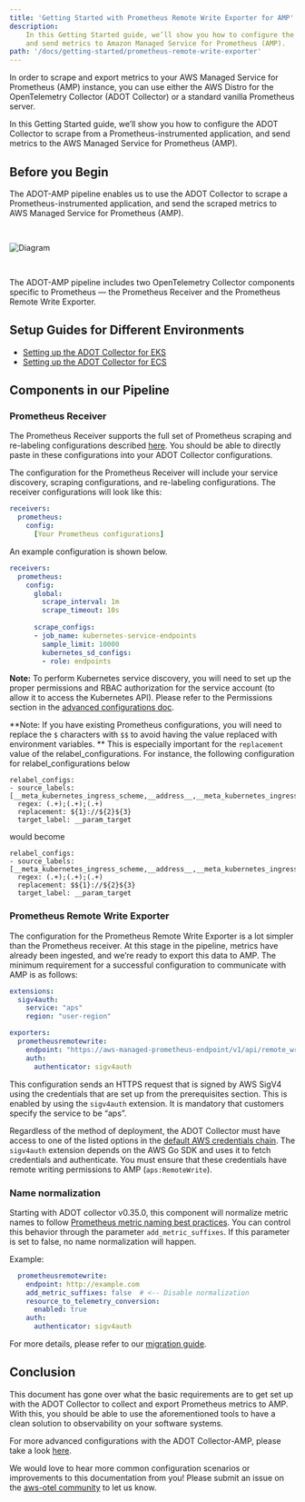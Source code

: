 ```yaml
---
title: 'Getting Started with Prometheus Remote Write Exporter for AMP'
description:
    In this Getting Started guide, we’ll show you how to configure the ADOT Collector to scrape from a Prometheus-instrumented application, 
    and send metrics to Amazon Managed Service for Prometheus (AMP).
path: '/docs/getting-started/prometheus-remote-write-exporter'
---
```



In order to scrape and export metrics to your AWS Managed Service for Prometheus (AMP) instance, you can use either the AWS Distro for 
the OpenTelemetry Collector (ADOT Collector) or a standard vanilla Prometheus server.

In this Getting Started guide, we’ll show you how to configure the ADOT Collector to scrape from a Prometheus-instrumented application, 
and send metrics to the AWS Managed Service for Prometheus (AMP).

<SectionSeparator />

## Before you Begin

The ADOT-AMP pipeline enables us to use the ADOT Collector to scrape a Prometheus-instrumented application, and send the scraped metrics 
to AWS Managed Service for Prometheus (AMP). 

<img src={prometheusPipelineEKSImg} alt="Diagram" style="margin: 30px 0;" />

The ADOT-AMP pipeline includes two OpenTelemetry Collector components specific to Prometheus — the Prometheus Receiver and the Prometheus 
Remote Write Exporter. 

<SectionSeparator />

## Setup Guides for Different Environments

* [Setting up the ADOT Collector for EKS](/docs/getting-started/prometheus-remote-write-exporter/eks)
* [Setting up the ADOT Collector for ECS](/docs/getting-started/prometheus-remote-write-exporter/ecs)

<SectionSeparator />

## Components in our Pipeline

### Prometheus Receiver

The Prometheus Receiver supports the full set of Prometheus scraping and re-labeling configurations described 
[here](http://prometheus.io/docs/prometheus/latest/configuration/configuration/). You should be able to directly paste in these configurations into your 
ADOT Collector configurations. 

The configuration for the Prometheus Receiver will include your service discovery, scraping configurations, and re-labeling configurations. The 
receiver configurations will look like this:

```yaml lineNumbers=true
receivers:
  prometheus:
    config:
      [Your Prometheus configurations]
```

An example configuration is shown below. 

```yaml lineNumbers=true 
receivers:
  prometheus:
    config:
      global:
        scrape_interval: 1m
        scrape_timeout: 10s
        
      scrape_configs:
      - job_name: kubernetes-service-endpoints
        sample_limit: 10000
        kubernetes_sd_configs:
        - role: endpoints
```

**Note:** To perform Kubernetes service discovery, you will need to set up the proper permissions and RBAC authorization for the service account 
(to allow it to access the Kubernetes API). Please refer to the Permissions section in the 
[advanced configurations doc](/docs/getting-started/advanced-prometheus-remote-write-configurations).

**Note: If you have existing Prometheus configurations, you will need to replace the `$` characters with `$$` to avoid having the value replaced with environment variables. **
This is especially important for the `replacement` value of the relabel_configurations. For instance, the following configuration for relabel_configurations below 

```
relabel_configs:
- source_labels: [__meta_kubernetes_ingress_scheme,__address__,__meta_kubernetes_ingress_path]
  regex: (.+);(.+);(.+)
  replacement: ${1}://${2}${3}
  target_label: __param_target
```

would become 

```
relabel_configs:
- source_labels: [__meta_kubernetes_ingress_scheme,__address__,__meta_kubernetes_ingress_path]
  regex: (.+);(.+);(.+)
  replacement: $${1}://${2}${3}
  target_label: __param_target
```

<SubSectionSeparator />

### Prometheus Remote Write Exporter

The configuration for the Prometheus Remote Write Exporter is a lot simpler than the Prometheus receiver. At this stage in the pipeline, metrics 
have already been ingested, and we’re ready to export this data to AMP. The minimum requirement for a successful configuration to communicate with AMP is as follows:

```yaml lineNumbers=true 
extensions:
  sigv4auth:
    service: "aps"
    region: "user-region"

exporters:
  prometheusremotewrite:
    endpoint: "https://aws-managed-prometheus-endpoint/v1/api/remote_write"
    auth:
      authenticator: sigv4auth
```

This configuration sends an HTTPS request that is signed by AWS SigV4 using the credentials that are set up from the prerequisites section. 
This is enabled by using the `sigv4auth` extension. It is mandatory that customers specify the service to be “aps”.

Regardless of the method of deployment, the ADOT Collector must have access to one of the listed options in the 
[default AWS credentials chain](https://docs.aws.amazon.com/sdk-for-go/v1/developer-guide/configuring-sdk.html). The `sigv4auth` 
extension depends on the AWS Go SDK and uses it to fetch credentials and authenticate. You must ensure that these credentials have remote writing 
permissions to AMP (`aps:RemoteWrite`).

### Name normalization

Starting with ADOT collector v0.35.0, this component will normalize metric names to follow [Prometheus metric naming best practices](https://prometheus.io/docs/practices/naming/). You can control this behavior
through the parameter `add_metric_suffixes`. If this parameter is set to false, no name normalization will happen.

Example:
```yaml lineNumbers=true
  prometheusremotewrite:
    endpoint: http://example.com
    add_metric_suffixes: false  # <-- Disable normalization
    resource_to_telemetry_conversion:
      enabled: true
    auth:
      authenticator: sigv4auth
```

For more details, please refer to our [migration guide](/docs/migrating-to-collector-v0.35.0).

<SectionSeparator />

## Conclusion 

This document has gone over what the basic requirements are to get set up with the ADOT Collector to collect and export Prometheus metrics to AMP. 
With this, you should be able to use the aforementioned tools to have a clean solution to observability on your software systems. 

For more advanced configurations with the ADOT Collector-AMP, please take a look [here](/docs/getting-started/advanced-prometheus-remote-write-configurations).

We would love to hear more common configuration scenarios or improvements to this documentation from you! Please submit an issue 
on the [aws-otel community](https://github.com/aws-observability/aws-otel-community) to let us know.
